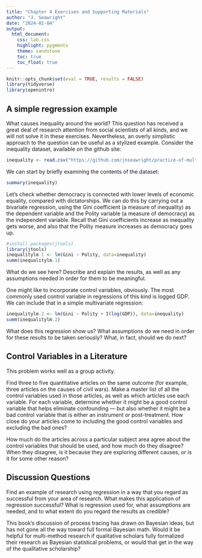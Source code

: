 ```yaml
---
title: "Chapter 4 Exercises and Supporting Materials"
author: "J. Seawright"
date: "2024-01-04"
output:
  html_document:
    css: lab.css
    highlight: pygments
    theme: sandstone
    toc: true
    toc_float: true
---
```


```r
knitr::opts_chunk$set(eval = TRUE, results = FALSE)
library(tidyverse)
library(openintro)
```

## A simple regression example

What causes inequality around the world? This question has received a great deal of research attention from social scientists of all kinds, and we will not solve it in these exercises. Nevertheless, an overly simplistic approach to the question can be useful as a stylized example. Consider the inequality dataset, available on the github site:

```r
inequality <- read.csv("https://github.com/jnseawright/practice-of-multimethod/raw/main/data/inequality.csv")
```

We can start by briefly examining the contents of the dataset:

```r
summary(inequality)
```

Let's check whether democracy is connected with lower levels of economic equality, compared with dictatorships. We can do this by carrying out a bivariate regression, using the Gini coefficient (a measure of inequality) as the dependent variable and the Polity variable (a measure of democracy) as the independent
variable. Recall that Gini coefficients increase as inequality gets worse, and also that the Polity measure increases as democracy goes up.

```r
#install.packages(jtools)
library(jtools)
inequalitylm.1 <- lm(Gini ~ Polity, data=inequality)
summ(inequalitylm.1)
```

What do we see here? Describe and explain the results, as well as any assumptions needed in order for them to be meaningful.

One might like to incorporate control variables, obviously. The most commonly used control variable in regressions of this kind is logged GDP. We can include that in a simple multivariate regression:

```r
inequalitylm.2 <- lm(Gini ~ Polity + I(log(GDP)), data=inequality)
summ(inequalitylm.2)
```

What does this regression show us? What assumptions do we need in order for these results to be taken seriously? What, in fact, should we do next?

## Control Variables in a Literature
	
This problem works well as a group activity. 
	
Find three to five quantitative articles on the same outcome (for example, three articles on the causes of civil wars). Make a master list of all the control variables used in those articles, as well as which articles use each variable. For each variable, determine whether it might be a good control variable that helps eliminate confounding --- but also whether it might be a bad control variable that is either an instrument or post-treatment. How close do your articles come to including the good control variables and excluding the bad ones?

How much do the articles across a particular subject area agree about the control variables that should be used, and how much do they disagree? When they disagree, is it because they are exploring different causes, or is it for some other reason?

## Discussion Questions

Find an example of research using regression in a way that you regard as successful from your area of research. What makes this application of regression successful? What is regression used for, what assumptions are needed, and to what extent do you regard the results as credible?

This book's discussion of process tracing has drawn on Bayesian ideas, but has not gone all the way toward full formal Bayesian math. Would it be helpful for multi-method research if qualitative scholars fully formalized their research as Bayesian statistical problems, or would that get in the way of the qualitative scholarship? 
